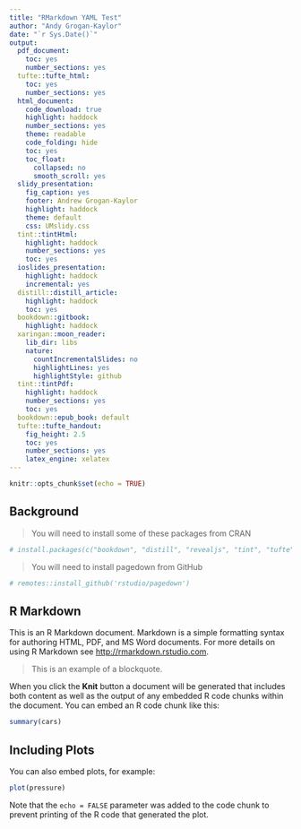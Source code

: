 ```yaml
---
title: "RMarkdown YAML Test"
author: "Andy Grogan-Kaylor"
date: "`r Sys.Date()`"
output:
  pdf_document:
    toc: yes
    number_sections: yes
  tufte::tufte_html:
    toc: yes
    number_sections: yes
  html_document:
    code_download: true
    highlight: haddock
    number_sections: yes
    theme: readable
    code_folding: hide
    toc: yes
    toc_float:
      collapsed: no
      smooth_scroll: yes
  slidy_presentation: 
    fig_caption: yes
    footer: Andrew Grogan-Kaylor
    highlight: haddock
    theme: default
    css: UMslidy.css
  tint::tintHtml:
    highlight: haddock
    number_sections: yes
    toc: yes
  ioslides_presentation:
    highlight: haddock
    incremental: yes
  distill::distill_article:
    highlight: haddock
    toc: yes
  bookdown::gitbook:
    highlight: haddock
  xaringan::moon_reader:
    lib_dir: libs
    nature:
      countIncrementalSlides: no
      highlightLines: yes
      highlightStyle: github
  tint::tintPdf:
    highlight: haddock
    number_sections: yes
    toc: yes
  bookdown::epub_book: default  
  tufte::tufte_handout:
    fig_height: 2.5
    toc: yes
    number_sections: yes
    latex_engine: xelatex
---
```


```r

knitr::opts_chunk$set(echo = TRUE)

```


## Background 

> You will need to install some of these packages from CRAN

```r

# install.packages(c("bookdown", "distill", "revealjs", "tint", "tufte"))

```

> You will need to install pagedown from GitHub

```r

# remotes::install_github('rstudio/pagedown')

```

## R Markdown

This is an R Markdown document. Markdown is a simple formatting syntax for authoring HTML, PDF, and MS Word documents. For more details on using R Markdown see <http://rmarkdown.rstudio.com>.

> This is an example of a blockquote.

When you click the **Knit** button a document will be generated that includes both content as well as the output of any embedded R code chunks within the document. You can embed an R code chunk like this:

```r

summary(cars)

```

## Including Plots

You can also embed plots, for example:

```r

plot(pressure)

```

Note that the `echo = FALSE` parameter was added to the code chunk to prevent printing of the R code that generated the plot.
